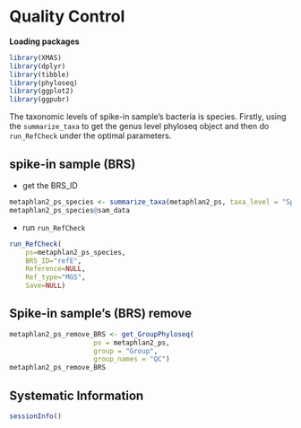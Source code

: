 # Quality Control


**Loading packages**

```R
library(XMAS)
library(dplyr)
library(tibble)
library(phyloseq)
library(ggplot2)
library(ggpubr)
```

The taxonomic levels of spike-in sample's bacteria is species. Firstly, using the `summarize_taxa` to get the genus level phyloseq object and then do `run_RefCheck` under the optimal parameters.

## spike-in sample (BRS)

* get the BRS_ID
```r
metaphlan2_ps_species <- summarize_taxa(metaphlan2_ps, taxa_level = "Species")
metaphlan2_ps_species@sam_data
```
* run `run_RefCheck`
```r
run_RefCheck(
    ps=metaphlan2_ps_species,
    BRS_ID="refE",
    Reference=NULL,
    Ref_type="MGS",
    Save=NULL)
```

## Spike-in sample's (BRS) remove
```r
metaphlan2_ps_remove_BRS <- get_GroupPhyloseq(
                     ps = metaphlan2_ps,
                     group = "Group",
                     group_names = "QC")
metaphlan2_ps_remove_BRS
```



## Systematic Information
```r
sessionInfo()
```